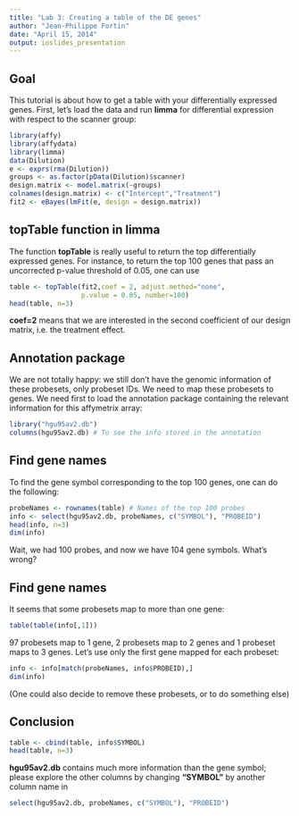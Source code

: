 ```yaml
---
title: "Lab 3: Creating a table of the DE genes"
author: "Jean-Philippe Fortin"
date: "April 15, 2014"
output: ioslides_presentation
---
```


## Goal
This tutorial is about how to get a table with your differentially expressed genes. First, let's load the data and run **limma** for differential expression with respect to the scanner group: 
```r
library(affy)
library(affydata)
library(limma)
data(Dilution)
e <- exprs(rma(Dilution))
groups <- as.factor(pData(Dilution)$scanner)
design.matrix <- model.matrix(~groups)
colnames(design.matrix) <- c("Intercept","Treatment")
fit2 <- eBayes(lmFit(e, design = design.matrix))
```

## topTable function in limma
The function **topTable** is really useful to return the top differentially expressed genes. For instance, to return the top 100 genes that pass an uncorrected p-value threshold of 0.05, one can use
```r
table <- topTable(fit2,coef = 2, adjust.method="none", 
                  p.value = 0.05, number=100)
head(table, n=3)
```
**coef=2** means that we are interested in the second coefficient of our design matrix, i.e. the treatment effect.

## Annotation package
We are not totally happy: we still don't have the genomic information of these probesets, only probeset IDs. We need to map these probesets to genes. We need first to load the annotation package containing the relevant information for this affymetrix array: 
```r
library("hgu95av2.db")
columns(hgu95av2.db) # To see the info stored in the annotation
```

## Find gene names
To find the gene symbol corresponding to the top 100 genes, one can do the following:
```r
probeNames <- rownames(table) # Names of the top 100 probes
info <- select(hgu95av2.db, probeNames, c("SYMBOL"), "PROBEID")
head(info, n=3)
dim(info)
```
Wait, we had 100 probes, and now we have 104 gene symbols. What's wrong?

## Find gene names
It seems that some probesets map to more than one gene:
```r
table(table(info[,1]))
```
97 probesets map to 1 gene, 2 probesets map to 2 genes and 1 probeset maps to 3 genes. Let's use only the first gene mapped for each probeset:
```r
info <- info[match(probeNames, info$PROBEID),]
dim(info)
```
(One could also decide to remove these probesets, or to do something else)

## Conclusion
```r
table <- cbind(table, info$SYMBOL)
head(table, n=3)
```
**hgu95av2.db** contains much more information than the gene symbol; please explore the other columns by changing **"SYMBOL"** by another column name in  
```r
select(hgu95av2.db, probeNames, c("SYMBOL"), "PROBEID")
```


